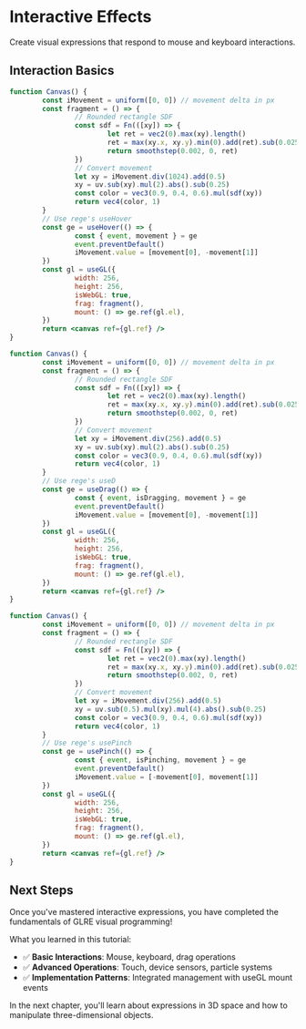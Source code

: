 # Interactive Effects


Create visual expressions that respond to mouse and keyboard interactions.

## Interaction Basics

<Tabs>
<TabItem value="mouse" label="Mouse Operations">

```jsx live
function Canvas() {
        const iMovement = uniform([0, 0]) // movement delta in px
        const fragment = () => {
                // Rounded rectangle SDF
                const sdf = Fn(([xy]) => {
                        let ret = vec2(0).max(xy).length()
                        ret = max(xy.x, xy.y).min(0).add(ret).sub(0.025)
                        return smoothstep(0.002, 0, ret)
                })
                // Convert movement
                let xy = iMovement.div(1024).add(0.5)
                xy = uv.sub(xy).mul(2).abs().sub(0.25)
                const color = vec3(0.9, 0.4, 0.6).mul(sdf(xy))
                return vec4(color, 1)
        }
        // Use rege's useHover
        const ge = useHover(() => {
                const { event, movement } = ge
                event.preventDefault()
                iMovement.value = [movement[0], -movement[1]]
        })
        const gl = useGL({
                width: 256,
                height: 256,
                isWebGL: true,
                frag: fragment(),
                mount: () => ge.ref(gl.el),
        })
        return <canvas ref={gl.ref} />
}
```

</TabItem>
<TabItem value="drag" label="Drag Operations">

```jsx live
function Canvas() {
        const iMovement = uniform([0, 0]) // movement delta in px
        const fragment = () => {
                // Rounded rectangle SDF
                const sdf = Fn(([xy]) => {
                        let ret = vec2(0).max(xy).length()
                        ret = max(xy.x, xy.y).min(0).add(ret).sub(0.025)
                        return smoothstep(0.002, 0, ret)
                })
                // Convert movement
                let xy = iMovement.div(256).add(0.5)
                xy = uv.sub(xy).mul(2).abs().sub(0.25)
                const color = vec3(0.9, 0.4, 0.6).mul(sdf(xy))
                return vec4(color, 1)
        }
        // Use rege's useD
        const ge = useDrag(() => {
                const { event, isDragging, movement } = ge
                event.preventDefault()
                iMovement.value = [movement[0], -movement[1]]
        })
        const gl = useGL({
                width: 256,
                height: 256,
                isWebGL: true,
                frag: fragment(),
                mount: () => ge.ref(gl.el),
        })
        return <canvas ref={gl.ref} />
}
```

</TabItem>
<TabItem value="pinch" label="Pinch Operations">

```jsx live
function Canvas() {
        const iMovement = uniform([0, 0]) // movement delta in px
        const fragment = () => {
                // Rounded rectangle SDF
                const sdf = Fn(([xy]) => {
                        let ret = vec2(0).max(xy).length()
                        ret = max(xy.x, xy.y).min(0).add(ret).sub(0.025)
                        return smoothstep(0.002, 0, ret)
                })
                // Convert movement
                let xy = iMovement.div(256).add(0.5)
                xy = uv.sub(0.5).mul(xy).mul(4).abs().sub(0.25)
                const color = vec3(0.9, 0.4, 0.6).mul(sdf(xy))
                return vec4(color, 1)
        }
        // Use rege's usePinch
        const ge = usePinch(() => {
                const { event, isPinching, movement } = ge
                event.preventDefault()
                iMovement.value = [-movement[0], movement[1]]
        })
        const gl = useGL({
                width: 256,
                height: 256,
                isWebGL: true,
                frag: fragment(),
                mount: () => ge.ref(gl.el),
        })
        return <canvas ref={gl.ref} />
}
```

</TabItem>
</Tabs>

## Next Steps

Once you've mastered interactive expressions, you have completed the fundamentals of GLRE visual programming!

What you learned in this tutorial:

- ✅ **Basic Interactions**: Mouse, keyboard, drag operations
- ✅ **Advanced Operations**: Touch, device sensors, particle systems
- ✅ **Implementation Patterns**: Integrated management with useGL mount events

In the next chapter, you'll learn about expressions in 3D space and how to manipulate three-dimensional objects.
